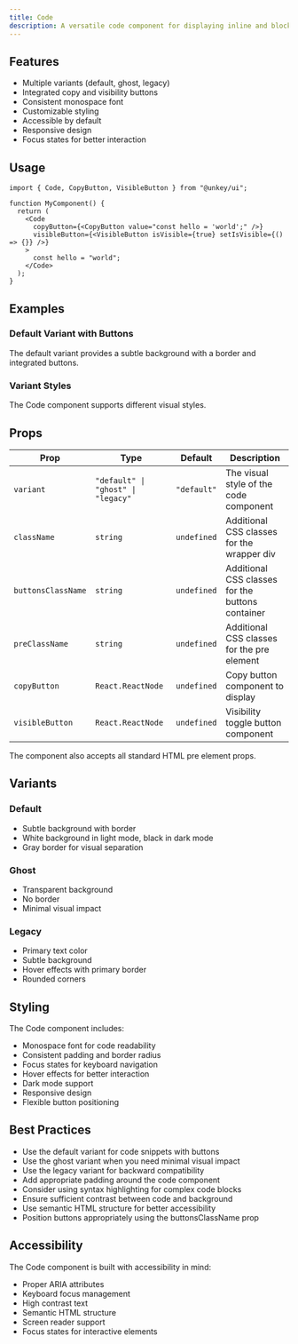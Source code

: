 ```yaml
---
title: Code
description: A versatile code component for displaying inline and block code snippets with customizable styling and integrated buttons.
---
```



## Features

- Multiple variants (default, ghost, legacy)
- Integrated copy and visibility buttons
- Consistent monospace font
- Customizable styling
- Accessible by default
- Responsive design
- Focus states for better interaction

## Usage

```tsx
import { Code, CopyButton, VisibleButton } from "@unkey/ui";

function MyComponent() {
  return (
    <Code
      copyButton={<CopyButton value="const hello = 'world';" />}
      visibleButton={<VisibleButton isVisible={true} setIsVisible={() => {}} />}
    >
      const hello = "world";
    </Code>
  );
}
```

## Examples

### Default Variant with Buttons

The default variant provides a subtle background with a border and integrated buttons.

<CodeExample />

### Variant Styles

The Code component supports different visual styles.

<CodeVariants />

## Props

| Prop | Type | Default | Description |
|------|------|---------|-------------|
| `variant` | `"default" \| "ghost" \| "legacy"` | `"default"` | The visual style of the code component |
| `className` | `string` | `undefined` | Additional CSS classes for the wrapper div |
| `buttonsClassName` | `string` | `undefined` | Additional CSS classes for the buttons container |
| `preClassName` | `string` | `undefined` | Additional CSS classes for the pre element |
| `copyButton` | `React.ReactNode` | `undefined` | Copy button component to display |
| `visibleButton` | `React.ReactNode` | `undefined` | Visibility toggle button component |

The component also accepts all standard HTML pre element props.

## Variants

### Default
- Subtle background with border
- White background in light mode, black in dark mode
- Gray border for visual separation

### Ghost
- Transparent background
- No border
- Minimal visual impact

### Legacy
- Primary text color
- Subtle background
- Hover effects with primary border
- Rounded corners

## Styling

The Code component includes:

- Monospace font for code readability
- Consistent padding and border radius
- Focus states for keyboard navigation
- Hover effects for better interaction
- Dark mode support
- Responsive design
- Flexible button positioning

## Best Practices

- Use the default variant for code snippets with buttons
- Use the ghost variant when you need minimal visual impact
- Use the legacy variant for backward compatibility
- Add appropriate padding around the code component
- Consider using syntax highlighting for complex code blocks
- Ensure sufficient contrast between code and background
- Use semantic HTML structure for better accessibility
- Position buttons appropriately using the buttonsClassName prop

## Accessibility

The Code component is built with accessibility in mind:

- Proper ARIA attributes
- Keyboard focus management
- High contrast text
- Semantic HTML structure
- Screen reader support
- Focus states for interactive elements 